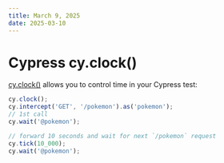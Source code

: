 ```yaml
---
title: March 9, 2025
date: 2025-03-10
---
```


# Cypress cy.clock()

[cy.clock()](https://docs.cypress.io/api/commands/clock) allows you to control time in your Cypress test:

```js
cy.clock();
cy.intercept('GET', '/pokemon').as('pokemon');
// 1st call
cy.wait('@pokemon');

// forward 10 seconds and wait for next `/pokemon` request
cy.tick(10_000);
cy.wait('@pokemon');
```

